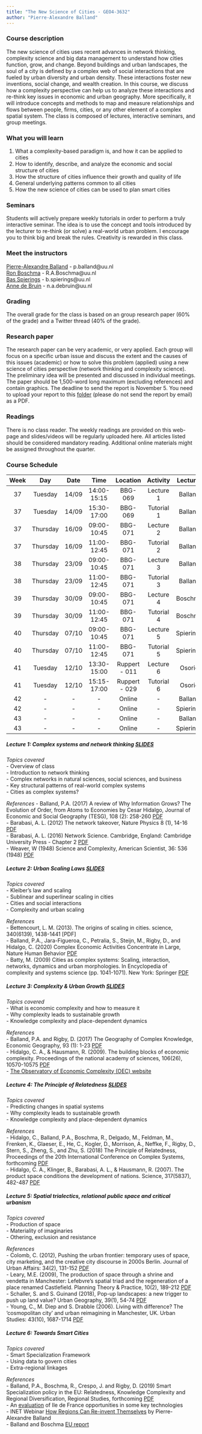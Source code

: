 ```yaml
---
title: "The New Science of Cities - GEO4-3632"
author: "Pierre-Alexandre Balland"
---
```


### Course description  
The new science of cities uses recent advances in network thinking, complexity science and big data management to understand how cities function, grow, and change. Beyond buildings and urban landscapes, the soul of a city is defined by a complex web of social interactions that are fueled by urban diversity and urban density. These interactions foster new inventions, social change, and wealth creation. In this course, we discuss how a complexity perspective can help us to analyze these interactions and re-think key issues in economic and urban geography. More specifically, it will introduce concepts and methods to map and measure relationships and flows between people, firms, cities, or any other element of a complex spatial system. The class is composed of lectures, interactive seminars, and group meetings.     

### What you will learn   
1. What a complexity-based paradigm is, and how it can be applied to cities
2. How to identify, describe, and analyze the economic and social structure of cities
3. How the structure of cities influence their growth and quality of life
4. General underlying patterns common to all cities
5. How the new science of cities can be used to plan smart cities   

### Seminars  
Students will actively prepare weekly tutorials in order to perform a truly interactive seminar. The idea is to use the concept and tools introduced by the lecturer to re-think (or solve) a real-world urban problem. I encourage you to think big and break the rules. Creativity is rewarded in this class.  

### Meet the instructors  
[Pierre-Alexandre Balland](https://www.paballand.com/) - p.balland@uu.nl  
[Ron Boschma](ron) - R.A.Boschma@uu.nl  
[Bas Spierings](bas) - b.spierings@uu.nl  
[Anne de Bruin](n.a.debruin@uu.nl) - n.a.debruin@uu.nl     

### Grading   
The overall grade for the class is based on an group research paper (60% of the grade) and a Twitter thread (40% of the grade).    

### Research paper    
The research paper can be very academic, or very applied. Each group will focus on a specific urban issue and discuss the extent and the causes of this issues (academic) or how to solve this problem (applied) using a new science of cities perspective (network thinking and complexity science). The preliminary idea will be presented and discussed in individual meetings. The paper should be 1,500-word long maximum (excluding references) and contain graphics. The deadline to send the report is November 5. You need to upload your report to this [folder](https://www.dropbox.com/request/D8jyFYaQjgVp7FoV0hTI) (please do not send the report by email) as a PDF.   

### Readings  
There is no class reader. The weekly readings are provided on this web-page and slides/videos will be regularly uploaded here. All articles listed should be considered mandatory reading. Additional online materials might be assigned throughout the quarter.  

### Course Schedule   
  

| Week |   Day    | Date  |     Time    | Location |  Activity  | Lecturer   |
|:----:|:--------:|:-----:|:-----------:|:--------:|:----------:|:----------:|
|  37  | Tuesday  | 14/09 | 14:00-15:15 |  BBG-069 | Lecture 1  |  Balland   |
|  37  | Tuesday  | 14/09 | 15:30-17:00 |  BBG-069 | Tutorial 1 |  Balland   |
|  37  | Thursday | 16/09 | 09:00-10:45 |  BBG-071 | Lecture 2  |  Balland   |
|  37  | Thursday | 16/09 | 11:00-12:45 |  BBG-071 | Tutorial 2 |  Balland   |
|  38  | Thursday | 23/09 | 09:00-10:45 |  BBG-071 | Lecture 3  |  Balland   |
|  38  | Thursday | 23/09 | 11:00-12:45 |  BBG-071 | Tutorial 3 |  Balland   |
|  39  | Thursday | 30/09 | 09:00-10:45 |  BBG-071 | Lecture 4  |  Boschma   |
|  39  | Thursday | 30/09 | 11:00-12:45 |  BBG-071 | Tutorial 4 |  Boschma   |
|  40  | Thursday | 07/10 | 09:00-10:45 |  BBG-071 | Lecture 5  |  Spierings |
|  40  | Thursday | 07/10 | 11:00-12:45 |  BBG-071 | Tutorial 5 |  Spierings |
|  41  | Tuesday  | 12/10 | 13:30-15:00 |  Ruppert - 011 | Lecture 6  |  Osorio    |
|  41  | Tuesday  | 12/10 | 15:15-17:00 |  Ruppert - 029 | Tutorial 6 |  Osorio    |
|  42  |    -     |   -   |      -      |  Online  |      -     |  Balland   |
|  42  |    -     |   -   |      -      |  Online  |      -     |  Spierings |
|  43  |    -     |   -   |      -      |  Online  |      -     |  Balland   |
|  43  |    -     |   -   |      -      |  Online  |      -     |  Spierings |  

##### **Lecture 1: Complex systems and network thinking** [SLIDES](https://github.com/PABalland/PABalland.github.io/raw/master/teaching/nsc/L1.pdf)  
*Topics covered*  
- Overview of class   
- Introduction to network thinking   
- Complex networks in natural sciences, social sciences, and business   
- Key structural patterns of real-world complex systems   
- Cities as complex systems?   

*References*
- Balland, P.A. (2017) A review of Why Information Grows? The Evolution of Order, from Atoms to Economies by Cesar Hidalgo, Journal of Economic and Social Geography (TESG), 108 (2): 258-260 [PDF](http://econ.geo.uu.nl/balland/Balland-2017-Tijdschrift_voor_economische_en_sociale_geografie.pdf)    
- Barabasi, A. L. (2012) The network takeover, Nature Physics 8 (1), 14-16 [PDF](https://2c2e773f-85c0-4039-818c-ea517fc75085.filesusr.com/ugd/c5611b_c65333e3828c4a7a854f20ff09e4b127.pdf)    
- Barabasi, A. L. (2016) Network Science. Cambridge, England: Cambridge University Press - Chapter 2 [PDF](http://networksciencebook.com/chapter/2)   
- Weaver, W (1948) Science and Complexity, American Scientist, 36: 536 (1948) [PDF](https://2c2e773f-85c0-4039-818c-ea517fc75085.filesusr.com/ugd/c5611b_ebdf2b396bf8462e963ec657fa5560a4.pdf)    

##### **Lecture 2: Urban Scaling Laws** [SLIDES](https://github.com/PABalland/PABalland.github.io/raw/master/teaching/nsc/L2.pdf)    
*Topics covered*   
- Kleiber's law and scaling  
- Sublinear and superlinear scaling in cities  
- Cities and social interactions  
- Complexity and urban scaling  

*References*   
- Bettencourt, L. M. (2013). The origins of scaling in cities. science, 340(6139), 1438-1441 [PDF]  
- Balland, P.A., Jara-Figueroa, C., Petralia, S., Steijn, M., Rigby, D., and Hidalgo, C. (2020) Complex Economic Activities Concentrate in Large, Nature Human Behavior [PDF](https://2c2e773f-85c0-4039-818c-ea517fc75085.filesusr.com/ugd/c5611b_1283ebc1906c424c86af86921e7f17d3.pdf)    
- Batty, M. (2009) Cities as complex systems: Scaling, interaction, networks, dynamics and urban morphologies. In Encyclopedia of complexity and systems science (pp. 1041-1071). New York: Springer [PDF](https://2c2e773f-85c0-4039-818c-ea517fc75085.filesusr.com/ugd/c5611b_0b3ab4b746e7437697b00882761c27e2.pdf)   

##### **Lecture 3: Complexity & Urban Growth** [SLIDES](https://github.com/PABalland/PABalland.github.io/raw/master/teaching/nsc/L3.pdf)   
*Topics covered*   
- What is economic complexity and how to measure it  
- Why complexity leads to sustainable growth  
- Knowledge complexity and place-dependent dynamics  

*References*  
- Balland, P.A. and Rigby, D. (2017) The Geography of Complex Knowledge, Economic Geography, 93 (1): 1-23 [PDF](https://media.wix.com/ugd/c5611b_4594fd3eb340409c9c57cceedd629928.pdf)   
- Hidalgo, C. A., & Hausmann, R. (2009). The building blocks of economic complexity. Proceedings of the national academy of sciences, 106(26), 10570-10575 [PDF](http://www.pnas.org/content/pnas/106/26/10570.full.pdf)   
- [The Observatory of Economic Complexity (OEC) website](http://atlas.media.mit.edu/)   

##### **Lecture 4: The Principle of Relatedness** [SLIDES](https://github.com/PABalland/PABalland.github.io/raw/master/teaching/nsc/L4.pdf)      
*Topics covered*   
- Predicting changes in spatial systems  
- Why complexity leads to sustainable growth  
- Knowledge complexity and place-dependent dynamics  

*References*  
- Hidalgo, C., Balland, P.A., Boschma, R., Delgado, M., Feldman, M., Frenken, K., Glaeser, E., He, C., Kogler, D., Morrison, A.,  Neffke, F., Rigby, D., Stern, S., Zheng, S., and Zhu, S. (2018)  The Principle of Relatedness,  Proceedings of the 20th International Conference on Complex Systems, forthcoming [PDF](http://econ.geo.uu.nl/peeg/peeg1830.pdf)   
- Hidalgo, C. A., Klinger, B., Barabasi, A. L., & Hausmann, R. (2007). The product space conditions the development of nations. Science, 317(5837), 482-487 [PDF](http://barabasi.com/f/220.pdf)    


##### **Lecture 5: Spatial trialectics, relational public space and critical urbanism**  
*Topics covered*   
- Production of space  
- Materiality of imaginaries  
- Othering, exclusion and resistance  

*References*   
- Colomb, C. (2012), Pushing the urban frontier: temporary uses of space, city marketing,
and the creative city discourse in 2000s Berlin. Journal of Urban Affairs: 34(2), 131-152 [PDF](https://doi.org/10.1111/j.1467-9906.2012.00607.x)   
- Leary, M.E. (2009), The production of space through a shrine and vendetta in Manchester: Lefebvre's spatial triad and the regeneration of a place renamed Castlefield. Planning Theory & Practice, 10(2), 189-212 [PDF](https://doi.org/10.1080/14649350902884573)    
- Schaller, S. and S. Guinand (2018), Pop-up landscapes: a new trigger to push up land value? Urban Geography, 39(1), 54-74 [PDF](https://doi.org/10.1080/02723638.2016.1276719)   
- Young, C., M. Diep and S. Drabble (2006). Living with difference? The 'cosmopolitan city' and urban reimagining in Manchester, UK. Urban Studies: 43(10), 1687-1714 [PDF](https://doi.org/10.1080%2F00420980600888486)    


##### **Lecture 6: Towards Smart Cities**   
*Topics covered*   
- Smart Specialization Framework  
- Using data to govern cities  
- Extra-regional linkages  

*References*   
- Balland, P.A., Boschma, R., Crespo, J. and Rigby, D. (2019)  Smart Specialization policy in the EU: Relatedness, Knowledge Complexity and Regional Diversification, Regional Studies, forthcoming [PDF](https://2c2e773f-85c0-4039-818c-ea517fc75085.filesusr.com/ugd/c5611b_94433b170c40428d9fea06a58dcef6d1.pdf)   
- An [evaluation](https://paballand.github.io/3-smart-spec-key-tech-data-FR10.html) of Ile de France opportunities in some key technologies   
- INET Webinar [How Regions Can Re-invent Themselves](https://www.youtube.com/watch?v=BmMTvj6IWRk) by Pierre-Alexandre Balland  
- Balland and Boschma [EU report](https://2c2e773f-85c0-4039-818c-ea517fc75085.filesusr.com/ugd/c5611b_bd5558e001b9472ab0b53c6207b05ab6.pdf)     



